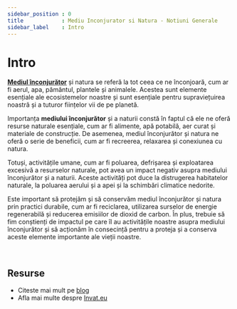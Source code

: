 ```yaml
---
sidebar_position : 0
title            : Mediu Inconjurator si Natura - Notiuni Generale
sidebar_label    : Intro
---
```


# Intro

**[Mediul înconjurător](/mediu)** și natura se referă la tot ceea ce ne înconjoară, cum ar fi aerul, apa, pământul, plantele și animalele. 
Acestea sunt elemente esențiale ale ecosistemelor noastre și sunt esențiale pentru supraviețuirea noastră și a tuturor ființelor vii de pe planetă.

Importanța **mediului înconjurător** și a naturii constă în faptul că ele ne oferă resurse naturale esențiale, cum ar fi alimente, apă potabilă, aer curat și materiale de construcție. 
De asemenea, mediul înconjurător și natura ne oferă o serie de beneficii, cum ar fi recreerea, relaxarea și conexiunea cu natura.

Totuși, activitățile umane, cum ar fi poluarea, defrișarea și exploatarea excesivă a resurselor naturale, pot avea un impact negativ asupra mediului înconjurător și a naturii. 
Aceste activități pot duce la distrugerea habitatelor naturale, la poluarea aerului și a apei și la schimbări climatice nedorite.

Este important să protejăm și să conservăm mediul înconjurător și natura prin practici durabile, cum ar fi reciclarea, utilizarea surselor de energie regenerabilă și reducerea emisiilor de dioxid de carbon.
În plus, trebuie să fim conștienți de impactul pe care îl au activitățile noastre asupra mediului înconjurător și să acționăm în consecință pentru a proteja și a conserva aceste elemente importante ale vieții noastre.

<br />

## Resurse

- Citeste mai mult pe [blog](https://www.blog.invat.eu/)
- Afla mai multe despre [Invat.eu](/intro) 
